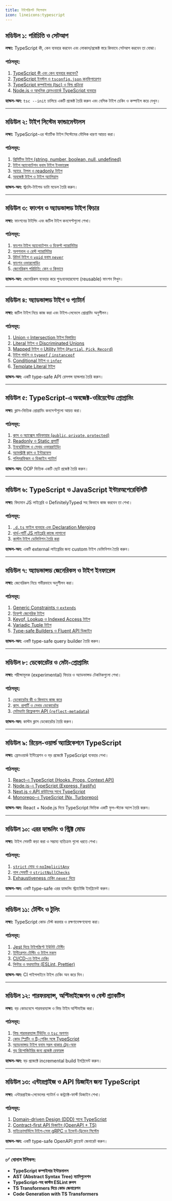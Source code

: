 ```yaml
---
title: টাইপস্ক্রিপট সিলেবাস
icon: lineicons:typescript
---
```


## মডিউল ১: পরিচিতি ও সেটআপ
**লক্ষ্য:** TypeScript কী, কেন ব্যবহার করবেন এবং লোকাল/প্রজেক্ট স্তরে কিভাবে সেটআপ করবেন তা বোঝা।

### পাঠসমূহ:
1. [TypeScript কী এবং কেন ব্যবহার করবেন?](/typescript/intro)
2. [TypeScript ইনস্টল ও `tsconfig.json` কনফিগারেশন](/typescript/setup)
3. [TypeScript কম্পাইলার (tsc) ও বিল্ড প্রক্রিয়া](/typescript/compiler)
4. [Node.js ও আধুনিক ফ্রেমওয়ার্কে TypeScript ব্যবহার](/typescript/node-integration)

**হ্যান্ডস-অন:** `tsc --init` চালিয়ে একটি প্রজেক্ট তৈরি করুন এবং বেসিক টাইপ চেকিং ও কম্পাইল করে দেখুন।

---

## মডিউল ২: টাইপ সিস্টেম ফান্ডামেন্টালস
**লক্ষ্য:** TypeScript-এর স্ট্যাটিক টাইপ সিস্টেমের মৌলিক ধারণা আয়ত্ত করা।

### পাঠসমূহ:
1. [প্রিমিটিভ টাইপ (string, number, boolean, null, undefined)](/typescript/primitives)
2. [টাইপ অ্যানোটেশন বনাম টাইপ ইনফারেন্স](/typescript/type-inference)
3. [অ্যারে, টাপল ও readonly টাইপ](/typescript/arrays-tuples)
4. [অবজেক্ট টাইপ ও টাইপ অ্যালিয়াস](/typescript/type-alias)

**হ্যান্ডস-অন:** স্ট্রংলি-টাইপড ডাটা মডেল তৈরি করুন।

---

## মডিউল ৩: ফাংশন ও অ্যাডভান্সড টাইপ ফিচার
**লক্ষ্য:** ফাংশনের টাইপিং এবং জটিল টাইপ কনসেপ্টগুলো শেখা।

### পাঠসমূহ:
1. [ফাংশন টাইপ অ্যানোটেশন ও ডিফল্ট প্যারামিটার](/typescript/functions)
2. [অপশনাল ও রেস্ট প্যারামিটার](/typescript/optional-rest)
3. [রিটার্ন টাইপ ও `void` বনাম `never`](/typescript/return-types)
4. [ফাংশন ওভারলোডিং](/typescript/function-overloading)
5. [জেনেরিকস পরিচিতি: কেন ও কিভাবে](/typescript/generics)

**হ্যান্ডস-অন:** জেনেরিকস ব্যবহার করে পুনঃব্যবহারযোগ্য (reusable) ফাংশন লিখুন।

---

## মডিউল ৪: অ্যাডভান্সড টাইপ ও প্যাটার্ন
**লক্ষ্য:** জটিল টাইপ নিয়ে কাজ করা এবং টাইপ-লেভেলে প্রোগ্রামিং অনুশীলন।

### পাঠসমূহ:
1. [Union ও Intersection টাইপ বিস্তারিত](/typescript/union-intersection)
2. [Literal টাইপ ও Discriminated Unions](/typescript/discriminated-unions)
3. [Mapped টাইপ ও Utility টাইপ (`Partial`, `Pick`, `Record`)](/typescript/utility-types)
4. [টাইপ গার্ডস ও `typeof` / `instanceof`](/typescript/type-guards)
5. [Conditional টাইপ ও `infer`](/typescript/conditional-types)
6. [Template Literal টাইপ](/typescript/template-literal-types)

**হ্যান্ডস-অন:** একটি type-safe API রেসপন্স হ্যান্ডলার তৈরি করুন।

---

## মডিউল ৫: TypeScript-এ অবজেক্ট-ওরিয়েন্টেড প্রোগ্রামিং
**লক্ষ্য:** ক্লাস-ভিত্তিক প্রোগ্রামিং কনসেপ্টগুলো আয়ত্ত করা।

### পাঠসমূহ:
1. [ক্লাস ও অ্যাক্সেস মডিফায়ার (`public`, `private`, `protected`)](/typescript/classes)
2. [Readonly ও Static প্রপার্টি](/typescript/readonly-static)
3. [ইনহেরিট্যান্স ও মেথড ওভাররাইডিং](/typescript/inheritance)
4. [অ্যাবস্ট্রাক্ট ক্লাস ও ইন্টারফেস](/typescript/interfaces)
5. [পলিমরফিজম ও ডিজাইন প্যাটার্ন](/typescript/polymorphism)

**হ্যান্ডস-অন:** OOP ভিত্তিক একটি ছোট প্রজেক্ট তৈরি করুন।

---

## মডিউল ৬: TypeScript ও JavaScript ইন্টারঅপেরেবিলিটি
**লক্ষ্য:** বিদ্যমান JS লাইব্রেরি ও DefinitelyTyped সহ কিভাবে কাজ করবেন তা শেখা।

### পাঠসমূহ:
1. [`.d.ts` ফাইল ব্যবহার এবং Declaration Merging](/typescript/declaration-files)
2. [থার্ড-পার্টি JS লাইব্রেরি কাজে লাগানো](/typescript/js-integration)
3. [কাস্টম টাইপ ডেফিনিশন তৈরি করা](/typescript/custom-types)

**হ্যান্ডস-অন:** একটি external লাইব্রেরির জন্য custom টাইপ ডেফিনিশন তৈরি করুন।

---

## মডিউল ৭: অ্যাডভান্সড জেনেরিকস ও টাইপ ইনফারেন্স
**লক্ষ্য:** জেনেরিকস নিয়ে গভীরভাবে অনুশীলন করা।

### পাঠসমূহ:
1. [Generic Constraints ও `extends`](/typescript/generic-constraints)
2. [ডিফল্ট জেনেরিক টাইপ](/typescript/default-generics)
3. [Keyof, Lookup ও Indexed Access টাইপ](/typescript/keyof-lookup)
4. [Variadic Tuple টাইপ](/typescript/variadic-tuple)
5. [Type-safe Builders ও Fluent API ডিজাইন](/typescript/fluent-api)

**হ্যান্ডস-অন:** একটি type-safe query builder তৈরি করুন।

---

## মডিউল ৮: ডেকোরেটর ও মেটা-প্রোগ্রামিং
**লক্ষ্য:** পরীক্ষামূলক (experimental) ফিচার ও অ্যাডভান্সড টেকনিকগুলো শেখা।

### পাঠসমূহ:
1. [ডেকোরেটর কী ও কিভাবে কাজ করে](/typescript/decorators)
2. [ক্লাস, প্রপার্টি ও মেথড ডেকোরেটর](/typescript/class-method-decorators)
3. [মেটাডাটা রিফ্লেকশন API (`reflect-metadata`)](/typescript/reflect-metadata)

**হ্যান্ডস-অন:** কাস্টম ক্লাস ডেকোরেটর তৈরি করুন।

---

## মডিউল ৯: রিয়েল-ওয়ার্ল্ড অ্যাপ্লিকেশনে TypeScript
**লক্ষ্য:** ফ্রেমওয়ার্ক ইন্টিগ্রেশন ও বড় প্রজেক্টে TypeScript ব্যবহার শেখা।

### পাঠসমূহ:
1. [React-এ TypeScript (Hooks, Props, Context API)](/typescript/react)
2. [Node.js-এ TypeScript (Express, Fastify)](/typescript/node)
3. [Next.js ও API রাউটসের সাথে TypeScript](/typescript/next)
4. [Monorepo-এ TypeScript (Nx, Turborepo)](/typescript/monorepo)

**হ্যান্ডস-অন:** React + Node.js দিয়ে TypeScript ভিত্তিক একটি ফুল-স্ট্যাক অ্যাপ তৈরি করুন।

---

## মডিউল ১০: এরর হ্যান্ডলিং ও স্ট্রিক্ট মোড
**লক্ষ্য:** টাইপ সেফটি কড়া করা ও সম্ভাব্য ব্যতিক্রম গুলো ধরতে শেখা।

### পাঠসমূহ:
1. [`strict` মোড ও `noImplicitAny`](/typescript/strict-mode)
2. [নাল সেফটি ও `strictNullChecks`](/typescript/null-safety)
3. [Exhaustiveness চেকিং `never` দিয়ে](/typescript/exhaustiveness)

**হ্যান্ডস-অন:** একটি type-safe এরর হ্যান্ডলিং স্ট্র্যাটেজি ইমপ্লিমেন্ট করুন।

---

## মডিউল ১১: টেস্টিং ও টুলিং
**লক্ষ্য:** TypeScript কোড টেস্ট করবার ও রক্ষণাবেক্ষণযোগ্য করা।

### পাঠসমূহ:
1. [Jest দিয়ে টাইপস্ক্রিপ্ট ইউনিট টেস্টিং](/typescript/testing-jest)
2. [ইন্টিগ্রেশন টেস্টিং ও টাইপ মকস](/typescript/testing-integration)
3. [CI/CD-তে টাইপ চেকিং](/typescript/type-checking-ci)
4. [লিন্টার ও ফরম্যাটার (ESLint, Prettier)](/typescript/eslint-prettier)

**হ্যান্ডস-অন:** CI পাইপলাইনে টাইপ চেকিং অন করে দিন।

---

## মডিউল ১২: পারফরম্যান্স, অপ্টিমাইজেশন ও বেস্ট প্র্যাকটিস
**লক্ষ্য:** বড় কোডবেসে পারফরম্যান্স ও বিল্ড টাইম অপ্টিমাইজ করা।

### পাঠসমূহ:
1. [বিল্ড পারফরম্যান্স টিউনিং ও `tsc` অপশন](/typescript/build-optimization)
2. [কোড স্প্লিটিং ও ট্রি-শেকিং সঙ্গে TypeScript](/typescript/tree-shaking)
3. [অ্যাডভান্সড টাইপ বনাম সরল থাকার ট্রেড-অফ](/typescript/performance)
4. [বড় রিপোজিটরির জন্য প্রজেক্ট রেফারন্স](/typescript/project-references)

**হ্যান্ডস-অন:** বড় প্রজেক্টে incremental build ইমপ্লিমেন্ট করুন।

---

## মডিউল ১৩: এন্টারপ্রাইজ ও API ডিজাইন জন্য TypeScript
**লক্ষ্য:** এন্টারপ্রাইজ-লেভেলের প্যাটার্ন ও কন্ট্র্যাক্ট-ফার্স্ট ডিজাইন শেখা।

### পাঠসমূহ:
1. [Domain-driven Design (DDD) সাথে TypeScript](/typescript/ddd)
2. [Contract-first API ডিজাইন (OpenAPI + TS)](/typescript/api-contracts)
3. [মাইক্রোসার্ভিসে টাইপ-সেফ gRPC ও ইভেন্ট-ড্রিভেন সিস্টেম](/typescript/microservices)

**হ্যান্ডস-অন:** একটি type-safe OpenAPI ক্লায়েন্ট জেনারেট করুন।

---

### ✅ বোনাস টপিকস:
- **TypeScript কম্পাইলার ইন্টারনালস**  
- **AST (Abstract Syntax Tree) ম্যানিপুলেশন**  
- **TypeScript-সহ কাস্টম ESLint রুলস**  
- **TS Transformers দিয়ে কোড জেনারেশন**
- **Code Generation with TS Transformers**  